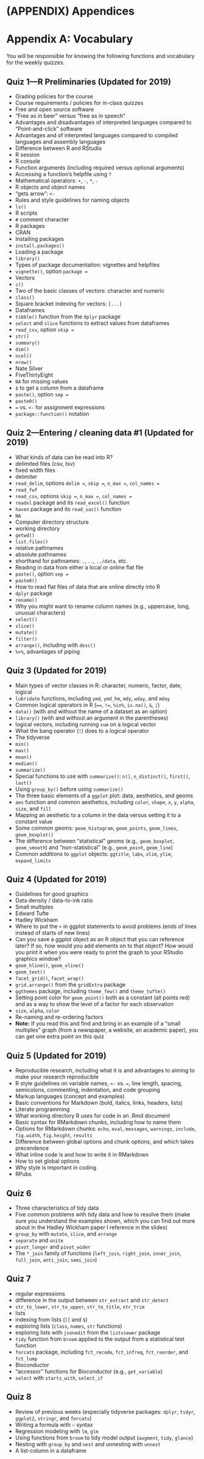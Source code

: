 # (APPENDIX) Appendices {-}

# Appendix A: Vocabulary

You will be responsible for knowing the following functions and vocabulary for the weekly quizzes.

## Quiz 1---R Preliminaries (Updated for 2019)

- Grading policies for the course
- Course requirements / policies for in-class quizzes
- Free and open source software
- "Free as in beer" versus "free as in speech"
- Advantages and disadvantages of interpreted languages compared to 
"Point-and-click" software
- Advantages and of interpreted languages compared to compiled
languages and assembly languages
- Difference between R and RStudio
- R session
- R console 
- Function arguments (including required versus optional arguments)
- Accessing a function's helpfile using `?`
- Mathematical operators: `+`, `-`, `*`, `-`
- R objects and object names
- "gets arrow": `<-`
- Rules and style guidelines for naming objects
- `ls()`
- R scripts
- `#` comment character
- R packages
- CRAN
- Installing packages
- `install.packages()`
- Loading a package
- `library()`
- Types of package documentation: vignettes and helpfiles
- `vignette()`, option `package = `
- Vectors
- `c()`
- Two of the basic classes of vectors: character and numeric
- `class()`
- Square bracket indexing for vectors: `[...]`
- Dataframes
- `tibble()` function from the `dplyr` package
- `select` and `slice` functions to extract values from dataframes
- `read_csv`, option `skip = `
- `str()`
- `summary()`
- `dim()`
- `ncol()`
- `nrow()`
- Nate Silver
- FiveThirtyEight
- `NA` for missing values
- `$` to get a column from a dataframe
- `paste()`, option `sep =`
- `paste0()`
- `=` vs. `<-` for assignment expressions
- `package::function()` notation

## Quiz 2---Entering / cleaning data #1 (Updated for 2019)

- What kinds of data can be read into R?
- delimited files (csv, tsv)
- fixed width files
- delimiter
- `read_delim`, options `delim = `, `skip = `, `n_max = `, `col_names = `
- `read_fwf`
- `read_csv`, options `skip = `, `n_max = `, `col_names = `
- `readxl` package and its `read_excel()` function
- `haven` package and its `read_sas()` function
- `NA`
- Computer directory structure
- working directory
- `getwd()`
- `list.files()`
- relative pathnames
- absolute pathnames
- shorthand for pathnames: `.`, `..`, `../data`, etc.
- Reading in data from either a local or online flat file
- `paste()`, option `sep = `
- `paste0()`
- How to read flat files of data that are online directly into R 
- `dplyr` package
- `rename()`
- Why you might want to rename column names (e.g., uppercase, long, unusual characters)
- `select()`
- `slice()`
- `mutate()`
- `filter()`
- `arrange()`, including with `desc()`
- `%>%`, advantages of piping

## Quiz 3 (Updated for 2019)

- Main types of vector classes in R: character, numeric, factor, date, logical
- `lubridate` functions, including `ymd`, `ymd_hm`, `mdy`, `wday`, and `mday`
- Common logical operators in R (`==`, `!=`, `%in%`, `is.na()`, `&`, `|`)
- `data()` (with and without the name of a dataset as an option)
- `library()` (with and without an argument in the parentheses)
- logical vectors, including running `sum` on a logical vector
- What the bang operator (`!`) does to a logical operator
- The tidyverse
- `min()`
- `max()`
- `mean()`
- `median()`
- `summarize()`
- Special functions to use with `summarize()`: `n()`, `n_distinct()`, `first()`, `last()`
- Using `group_by()` before using `summarize()`
- The three basic elements of a `ggplot` plot: data, aesthetics, and geoms
- `aes` function and common aesthetics, including `color`, `shape`, `x`, `y`, `alpha`, `size`, and `fill`
- Mapping an aesthetic to a column in the data versus setting it to a constant value
- Some common geoms: `geom_histogram`, `geom_points`, `geom_lines`, `geom_boxplot()`
- The difference between "statistical" geoms (e.g., `geom_boxplot`, `geom_smooth`) and "non-statistical" (e.g., `geom_point`, `geom_line`)
- Common additions to `ggplot` objects: `ggtitle`, `labs`, `xlim`, `ylim`, `expand_limits`

## Quiz 4 (Updated for 2019)

- Guidelines for good graphics
- Data density / data-to-ink ratio
- Small multiples
- Edward Tufte
- Hadley Wickham
- Where to put the `+` in ggplot statements to avoid problems (ends of lines instead of starts of new lines)
- Can you save a ggplot object as an R object that you can reference later? If so, how would you add elements on to that object? How would you print it when you were ready to print the graph to your RStudio graphics window?
- `geom_hline()`, `geom_vline()`
- `geom_text()`
- `facet_grid()`, `facet_wrap()`
- `grid.arrange()` from the `gridExtra` package
- `ggthemes` package, including `theme_few()` and `theme_tufte()`
- Setting point color for `geom_point()` both as a constant (all points red) and as a way to show the level of a factor for each observation
- `size`, `alpha`, `color`
- Re-naming and re-ordering factors
- **Note:** If you read this and find and bring in an example of a "small multiples" graph (from a newspaper, a website, an academic paper), you can get one extra point on this quiz

## Quiz 5 (Updated for 2019)

- Reproducible research, including what it is and advantages to aiming to make your research reproducible
- R style guidelines on variable names, `<-` vs. `=`, line length, spacing, semicolons, commenting, indentation, and code grouping
- Markup languages (concept and examples)
- Basic conventions for Markdown (bold, italics, links, headers, lists)
- Literate programming
- What working directory R uses for code in an .Rmd document
- Basic syntax for RMarkdown chunks, including how to name them
- Options for RMarkdown chunks: `echo`, `eval`, `messages`, `warnings`, `include`, `fig.width`, `fig.height`, `results`
- Difference between global options and chunk options, and which takes precendence
- What inline code is and how to write it in RMarkdown
- How to set global options
- Why style is important in coding
- RPubs

## Quiz 6

- Three characteristics of tidy data
- Five common problems with tidy data and how to resolve them (make sure you understand the examples shown, which you can find out more about in the Hadley Wickham paper I reference in the slides)
- `group_by` with `mutate`, `slice`, and `arrange`
- `separate` and `unite`
- `pivot_longer` and `pivot_wider`
- The `*_join` family of functions (`left_join`, `right_join`, `inner_join`, `full_join`, `anti_join`, `semi_join`)

## Quiz 7 

- regular expressions
- difference in the output between `str_extract` and `str_detect`
- `str_to_lower`, `str_to_upper`, `str_to_title`, `str_trim`
- lists
- indexing from lists (`[[` and `$`)
- exploring lists (`class`, `names`, `str` functions)
- exploring lists with `jsonedit` from the `listviewer` package
- `tidy` function from `broom` applied to the output from a statistical test function
- `forcats` package, including `fct_recode`, `fct_infreq`, `fct_reorder`, and `fct_lump`
- Bioconductor
- "accessor" functions for Bioconductor (e.g., `get_variable`)
- `select` with `starts_with`, `select_if`

## Quiz 8

- Review of previous weeks (especially tidyverse packages: `dplyr`, `tidyr`, `ggplot2`,
`stringr`, and `forcats`)
- Writing a formula with `~` syntax
- Regression modeling with `lm`, `glm` 
- Using functions from `broom` to tidy model output (`augment`, `tidy`, `glance`)
- Nesting with `group_by` and `nest` and unnesting with `unnest`
- A list-column in a dataframe


<!-- ## Quiz 8 (Updated for 2018) -->

<!-- - Matrices and lists -->
<!-- - From `ggplot2`: `geom_text`, `geom_label`, and `geom_tile` -->
<!-- - ggplot extensions, including `scales` and `ggrepel` -->
<!-- - Purpose of `assertive` package -->
<!-- - `if` / `else` structures (especially in code for a function) -->
<!-- - `map` family of functions (e.g., `map`, `map_df`, `pmap`) -->
<!-- - basics of writing a function -->
<!-- - Regression modeling with `lm`, `glm` -->
<!-- - Writing a formula with `~` syntax -->
<!-- - Using functions from `broom` to tidy model output (`augment`, `tidy`, `glance`) -->
<!-- - `autoplot` -->
<!-- - `kable()` from the `knitr` package -->
<!-- - How many objects a function can input. How many objects a function can output. -->
<!-- - `if` / `else if` / `else` structures inside functions -->
<!-- - Idea of error checking (e.g., with `assertive` package) -->

